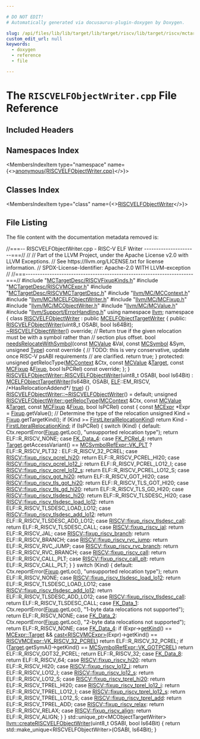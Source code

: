 ```yaml
---

# DO NOT EDIT!
# Automatically generated via docusaurus-plugin-doxygen by Doxygen.

slug: /api/files/lib/lib/target/lib/target/riscv/lib/target/riscv/mctargetdesc/riscvelfobjectwriter-cpp
custom_edit_url: null
keywords:
  - doxygen
  - reference
  - file

---
```





# The `RISCVELFObjectWriter.cpp` File Reference

<DoxygenPage pluginConfig={pluginConfig}>



## Included Headers

<IncludesList>
<IncludesListItem
  filePath="MCTargetDesc/RISCVFixupKinds.h"
  permalink="/docs/api/files/lib/lib/target/lib/target/riscv/lib/target/riscv/mctargetdesc/riscvfixupkinds-h"
  isLocal="true" />
<IncludesListItem
  filePath="MCTargetDesc/RISCVMCExpr.h"
  permalink="/docs/api/files/lib/lib/target/lib/target/riscv/lib/target/riscv/mctargetdesc/riscvmcexpr-h"
  isLocal="true" />
<IncludesListItem
  filePath="MCTargetDesc/RISCVMCTargetDesc.h"
  permalink="/docs/api/files/lib/lib/target/lib/target/riscv/lib/target/riscv/mctargetdesc/riscvmctargetdesc-h"
  isLocal="true" />
<IncludesListItem
  filePath="llvm/MC/MCContext.h"
  permalink="/docs/api/files/include/include/llvm/include/llvm/mc/mccontext-h"
  isLocal="true" />
<IncludesListItem
  filePath="llvm/MC/MCELFObjectWriter.h"
  permalink="/docs/api/files/include/include/llvm/include/llvm/mc/mcelfobjectwriter-h"
  isLocal="true" />
<IncludesListItem
  filePath="llvm/MC/MCFixup.h"
  permalink="/docs/api/files/include/include/llvm/include/llvm/mc/mcfixup-h"
  isLocal="true" />
<IncludesListItem
  filePath="llvm/MC/MCObjectWriter.h"
  permalink="/docs/api/files/include/include/llvm/include/llvm/mc/mcobjectwriter-h"
  isLocal="true" />
<IncludesListItem
  filePath="llvm/MC/MCValue.h"
  permalink="/docs/api/files/include/include/llvm/include/llvm/mc/mcvalue-h"
  isLocal="true" />
<IncludesListItem
  filePath="llvm/Support/ErrorHandling.h"
  permalink="/docs/api/files/include/include/llvm/include/llvm/support/errorhandling-h"
  isLocal="true" />
</IncludesList>

## Namespaces Index

<MembersIndex>

<MembersIndexItem
  type="namespace"
  name={<><a href="/docs/api/namespaces/anonymous-riscvelfobjectwriter-cpp-">anonymous&#123;RISCVELFObjectWriter.cpp&#125;</a></>}>
</MembersIndexItem>

</MembersIndex>

## Classes Index

<MembersIndex>

<MembersIndexItem
  type="class"
  name={<><a href="/docs/api/classes/anonymous-namespace-riscvelfobjectwriter-cpp-/riscvelfobjectwriter">RISCVELFObjectWriter</a></>}>
</MembersIndexItem>

</MembersIndex>


## File Listing

The file content with the documentation metadata removed is:

<ProgramListing>

<Link id="l00001" /><CodeLine lineNumber="1"><span class="doxyHighlightComment">//===-- RISCVELFObjectWriter.cpp - RISC-V ELF Writer ----------------------===//</span></CodeLine>
<Link id="l00002" /><CodeLine lineNumber="2"><span class="doxyHighlightComment">//</span></CodeLine>
<Link id="l00003" /><CodeLine lineNumber="3"><span class="doxyHighlightComment">// Part of the LLVM Project, under the Apache License v2.0 with LLVM Exceptions.</span></CodeLine>
<Link id="l00004" /><CodeLine lineNumber="4"><span class="doxyHighlightComment">// See https://llvm.org/LICENSE.txt for license information.</span></CodeLine>
<Link id="l00005" /><CodeLine lineNumber="5"><span class="doxyHighlightComment">// SPDX-License-Identifier: Apache-2.0 WITH LLVM-exception</span></CodeLine>
<Link id="l00006" /><CodeLine lineNumber="6"><span class="doxyHighlightComment">//</span></CodeLine>
<Link id="l00007" /><CodeLine lineNumber="7"><span class="doxyHighlightComment">//===----------------------------------------------------------------------===//</span></CodeLine>
<Link id="l00008" /><CodeLine lineNumber="8"></CodeLine>
<Link id="l00009" /><CodeLine lineNumber="9"><span class="doxyHighlightPreprocessor">#include &quot;<a href="/docs/api/files/lib/lib/target/lib/target/riscv/lib/target/riscv/mctargetdesc/riscvfixupkinds-h">MCTargetDesc/RISCVFixupKinds.h</a>&quot;</span></CodeLine>
<Link id="l00010" /><CodeLine lineNumber="10"><span class="doxyHighlightPreprocessor">#include &quot;<a href="/docs/api/files/lib/lib/target/lib/target/riscv/lib/target/riscv/mctargetdesc/riscvmcexpr-h">MCTargetDesc/RISCVMCExpr.h</a>&quot;</span></CodeLine>
<Link id="l00011" /><CodeLine lineNumber="11"><span class="doxyHighlightPreprocessor">#include &quot;<a href="/docs/api/files/lib/lib/target/lib/target/riscv/lib/target/riscv/mctargetdesc/riscvmctargetdesc-h">MCTargetDesc/RISCVMCTargetDesc.h</a>&quot;</span></CodeLine>
<Link id="l00012" /><CodeLine lineNumber="12"><span class="doxyHighlightPreprocessor">#include &quot;<a href="/docs/api/files/include/include/llvm/include/llvm/mc/mccontext-h">llvm/MC/MCContext.h</a>&quot;</span></CodeLine>
<Link id="l00013" /><CodeLine lineNumber="13"><span class="doxyHighlightPreprocessor">#include &quot;<a href="/docs/api/files/include/include/llvm/include/llvm/mc/mcelfobjectwriter-h">llvm/MC/MCELFObjectWriter.h</a>&quot;</span></CodeLine>
<Link id="l00014" /><CodeLine lineNumber="14"><span class="doxyHighlightPreprocessor">#include &quot;<a href="/docs/api/files/include/include/llvm/include/llvm/mc/mcfixup-h">llvm/MC/MCFixup.h</a>&quot;</span></CodeLine>
<Link id="l00015" /><CodeLine lineNumber="15"><span class="doxyHighlightPreprocessor">#include &quot;<a href="/docs/api/files/include/include/llvm/include/llvm/mc/mcobjectwriter-h">llvm/MC/MCObjectWriter.h</a>&quot;</span></CodeLine>
<Link id="l00016" /><CodeLine lineNumber="16"><span class="doxyHighlightPreprocessor">#include &quot;<a href="/docs/api/files/include/include/llvm/include/llvm/mc/mcvalue-h">llvm/MC/MCValue.h</a>&quot;</span></CodeLine>
<Link id="l00017" /><CodeLine lineNumber="17"><span class="doxyHighlightPreprocessor">#include &quot;<a href="/docs/api/files/include/include/llvm/include/llvm/support/errorhandling-h">llvm/Support/ErrorHandling.h</a>&quot;</span></CodeLine>
<Link id="l00018" /><CodeLine lineNumber="18"></CodeLine>
<Link id="l00019" /><CodeLine lineNumber="19"><span class="doxyHighlightKeyword">using namespace </span><span class="doxyHighlight"><a href="/docs/api/namespaces/llvm">llvm</a>;</span></CodeLine>
<Link id="l00020" /><CodeLine lineNumber="20"></CodeLine>
<Link id="l00021" /><CodeLine lineNumber="21" lineLink="/docs/api/namespaces/anonymous-riscvelfobjectwriter-cpp-"><span class="doxyHighlightKeyword">namespace </span><span class="doxyHighlight">&#123;</span></CodeLine>
<Link id="l00022" /><CodeLine lineNumber="22" lineLink="/docs/api/classes/anonymous-namespace-riscvelfobjectwriter-cpp-/riscvelfobjectwriter"><span class="doxyHighlightKeyword">class </span><span class="doxyHighlight"><a href="/docs/api/classes/anonymous-namespace-riscvelfobjectwriter-cpp-/riscvelfobjectwriter/#acabdeb8444e704a8b8ec0704048c4d0b">RISCVELFObjectWriter</a> : </span><span class="doxyHighlightKeyword">public</span><span class="doxyHighlight"> <a href="/docs/api/classes/llvm/mcelfobjecttargetwriter/#ae6c6e76c9d8e0c912542fe4f8375e8ce">MCELFObjectTargetWriter</a> &#123;</span></CodeLine>
<Link id="l00023" /><CodeLine lineNumber="23"><span class="doxyHighlightKeyword">public</span><span class="doxyHighlight">:</span></CodeLine>
<Link id="l00024" /><CodeLine lineNumber="24"><span class="doxyHighlight">  <a href="/docs/api/classes/anonymous-namespace-riscvelfobjectwriter-cpp-/riscvelfobjectwriter/#acabdeb8444e704a8b8ec0704048c4d0b">RISCVELFObjectWriter</a>(uint8&#95;t OSABI, </span><span class="doxyHighlightKeywordType">bool</span><span class="doxyHighlight"> Is64Bit);</span></CodeLine>
<Link id="l00025" /><CodeLine lineNumber="25"></CodeLine>
<Link id="l00026" /><CodeLine lineNumber="26" lineLink="/docs/api/classes/anonymous-namespace-riscvelfobjectwriter-cpp-/riscvelfobjectwriter/#abcf19380f13ac0a8db96fc7ed80516ff"><span class="doxyHighlight">  <a href="/docs/api/classes/anonymous-namespace-riscvelfobjectwriter-cpp-/riscvelfobjectwriter/#abcf19380f13ac0a8db96fc7ed80516ff">~RISCVELFObjectWriter</a>() </span><span class="doxyHighlightKeyword">override</span><span class="doxyHighlight">;</span></CodeLine>
<Link id="l00027" /><CodeLine lineNumber="27"></CodeLine>
<Link id="l00028" /><CodeLine lineNumber="28"><span class="doxyHighlight">  </span><span class="doxyHighlightComment">// Return true if the given relocation must be with a symbol rather than</span></CodeLine>
<Link id="l00029" /><CodeLine lineNumber="29"><span class="doxyHighlight">  </span><span class="doxyHighlightComment">// section plus offset.</span></CodeLine>
<Link id="l00030" /><CodeLine lineNumber="30" lineLink="/docs/api/classes/anonymous-namespace-riscvelfobjectwriter-cpp-/riscvelfobjectwriter/#aa711f6e9443cd8626d8797f22d1f34bc"><span class="doxyHighlight">  </span><span class="doxyHighlightKeywordType">bool</span><span class="doxyHighlight"> <a href="/docs/api/classes/anonymous-namespace-riscvelfobjectwriter-cpp-/riscvelfobjectwriter/#aa711f6e9443cd8626d8797f22d1f34bc">needsRelocateWithSymbol</a>(</span><span class="doxyHighlightKeyword">const</span><span class="doxyHighlight"> <a href="/docs/api/classes/llvm/mcvalue">MCValue</a> &amp;Val, </span><span class="doxyHighlightKeyword">const</span><span class="doxyHighlight"> <a href="/docs/api/classes/llvm/mcsymbol">MCSymbol</a> &amp;Sym,</span></CodeLine>
<Link id="l00031" /><CodeLine lineNumber="31"><span class="doxyHighlight">                               </span><span class="doxyHighlightKeywordType">unsigned</span><span class="doxyHighlight"> <a href="/docs/api/classes/llvm/type">Type</a>)</span><span class="doxyHighlightKeyword"> const override </span><span class="doxyHighlight">&#123;</span></CodeLine>
<Link id="l00032" /><CodeLine lineNumber="32"><span class="doxyHighlight">    </span><span class="doxyHighlightComment">// TODO: this is very conservative, update once RISC-V psABI requirements</span></CodeLine>
<Link id="l00033" /><CodeLine lineNumber="33"><span class="doxyHighlight">    </span><span class="doxyHighlightComment">//       are clarified.</span></CodeLine>
<Link id="l00034" /><CodeLine lineNumber="34"><span class="doxyHighlight">    </span><span class="doxyHighlightKeywordFlow">return</span><span class="doxyHighlight"> </span><span class="doxyHighlightKeyword">true</span><span class="doxyHighlight">;</span></CodeLine>
<Link id="l00035" /><CodeLine lineNumber="35"><span class="doxyHighlight">  &#125;</span></CodeLine>
<Link id="l00036" /><CodeLine lineNumber="36"></CodeLine>
<Link id="l00037" /><CodeLine lineNumber="37"><span class="doxyHighlightKeyword">protected</span><span class="doxyHighlight">:</span></CodeLine>
<Link id="l00038" /><CodeLine lineNumber="38"><span class="doxyHighlight">  </span><span class="doxyHighlightKeywordType">unsigned</span><span class="doxyHighlight"> getRelocType(<a href="/docs/api/classes/llvm/mccontext">MCContext</a> &amp;Ctx, </span><span class="doxyHighlightKeyword">const</span><span class="doxyHighlight"> <a href="/docs/api/classes/llvm/mcvalue">MCValue</a> &amp;<a href="/docs/api/classes/llvm/target">Target</a>,</span></CodeLine>
<Link id="l00039" /><CodeLine lineNumber="39"><span class="doxyHighlight">                        </span><span class="doxyHighlightKeyword">const</span><span class="doxyHighlight"> <a href="/docs/api/classes/llvm/mcfixup">MCFixup</a> &amp;<a href="/docs/api/files/lib/lib/target/lib/target/powerpc/ppctlsdynamiccall-cpp/#a4a235aedca5bbfc39934045b6cbf9c70">Fixup</a>, </span><span class="doxyHighlightKeywordType">bool</span><span class="doxyHighlight"> IsPCRel) </span><span class="doxyHighlightKeyword">const override</span><span class="doxyHighlight">;</span></CodeLine>
<Link id="l00040" /><CodeLine lineNumber="40"><span class="doxyHighlight">&#125;;</span></CodeLine>
<Link id="l00041" /><CodeLine lineNumber="41"><span class="doxyHighlight">&#125;</span></CodeLine>
<Link id="l00042" /><CodeLine lineNumber="42"></CodeLine>
<Link id="l00043" /><CodeLine lineNumber="43" lineLink="/docs/api/classes/anonymous-namespace-riscvelfobjectwriter-cpp-/riscvelfobjectwriter/#acabdeb8444e704a8b8ec0704048c4d0b"><span class="doxyHighlight"><a href="/docs/api/classes/anonymous-namespace-riscvelfobjectwriter-cpp-/riscvelfobjectwriter/#acabdeb8444e704a8b8ec0704048c4d0b">RISCVELFObjectWriter::RISCVELFObjectWriter</a>(uint8&#95;t OSABI, </span><span class="doxyHighlightKeywordType">bool</span><span class="doxyHighlight"> Is64Bit)</span></CodeLine>
<Link id="l00044" /><CodeLine lineNumber="44"><span class="doxyHighlight">    : <a href="/docs/api/classes/llvm/mcelfobjecttargetwriter/#ae6c6e76c9d8e0c912542fe4f8375e8ce">MCELFObjectTargetWriter</a>(Is64Bit, OSABI, <a href="/docs/api/namespaces/llvm/elf">ELF</a>::EM&#95;RISCV,</span></CodeLine>
<Link id="l00045" /><CodeLine lineNumber="45"><span class="doxyHighlight">                              </span><span class="doxyHighlightComment">/&#42;HasRelocationAddend&#42;/</span><span class="doxyHighlight"> <a href="/docs/api/files/lib/lib/analysis/basicaliasanalysis-cpp/#af6d5cafbdfc5313e65d990120021a3ec">true</a>) &#123;&#125;</span></CodeLine>
<Link id="l00046" /><CodeLine lineNumber="46"></CodeLine>
<Link id="l00047" /><CodeLine lineNumber="47"><span class="doxyHighlight"><a href="/docs/api/classes/anonymous-namespace-riscvelfobjectwriter-cpp-/riscvelfobjectwriter/#abcf19380f13ac0a8db96fc7ed80516ff">RISCVELFObjectWriter::~RISCVELFObjectWriter</a>() = </span><span class="doxyHighlightKeywordFlow">default</span><span class="doxyHighlight">;</span></CodeLine>
<Link id="l00048" /><CodeLine lineNumber="48"></CodeLine>
<Link id="l00049" /><CodeLine lineNumber="49" lineLink="/docs/api/classes/anonymous-namespace-riscvelfobjectwriter-cpp-/riscvelfobjectwriter/#a292b37d2a3f3fb782daf79fed6123098"><span class="doxyHighlightKeywordType">unsigned</span><span class="doxyHighlight"> <a href="/docs/api/classes/anonymous-namespace-riscvelfobjectwriter-cpp-/riscvelfobjectwriter/#a292b37d2a3f3fb782daf79fed6123098">RISCVELFObjectWriter::getRelocType</a>(<a href="/docs/api/classes/llvm/mccontext">MCContext</a> &amp;Ctx,</span></CodeLine>
<Link id="l00050" /><CodeLine lineNumber="50"><span class="doxyHighlight">                                            </span><span class="doxyHighlightKeyword">const</span><span class="doxyHighlight"> <a href="/docs/api/classes/llvm/mcvalue">MCValue</a> &amp;<a href="/docs/api/classes/llvm/target">Target</a>,</span></CodeLine>
<Link id="l00051" /><CodeLine lineNumber="51"><span class="doxyHighlight">                                            </span><span class="doxyHighlightKeyword">const</span><span class="doxyHighlight"> <a href="/docs/api/classes/llvm/mcfixup">MCFixup</a> &amp;<a href="/docs/api/files/lib/lib/target/lib/target/powerpc/ppctlsdynamiccall-cpp/#a4a235aedca5bbfc39934045b6cbf9c70">Fixup</a>,</span></CodeLine>
<Link id="l00052" /><CodeLine lineNumber="52"><span class="doxyHighlight">                                            </span><span class="doxyHighlightKeywordType">bool</span><span class="doxyHighlight"> IsPCRel)</span><span class="doxyHighlightKeyword"> const </span><span class="doxyHighlight">&#123;</span></CodeLine>
<Link id="l00053" /><CodeLine lineNumber="53"><span class="doxyHighlight">  </span><span class="doxyHighlightKeyword">const</span><span class="doxyHighlight"> <a href="/docs/api/classes/llvm/mcexpr">MCExpr</a> &#42;Expr = <a href="/docs/api/files/lib/lib/target/lib/target/powerpc/ppctlsdynamiccall-cpp/#a4a235aedca5bbfc39934045b6cbf9c70">Fixup</a>.getValue();</span></CodeLine>
<Link id="l00054" /><CodeLine lineNumber="54"><span class="doxyHighlight">  </span><span class="doxyHighlightComment">// Determine the type of the relocation</span></CodeLine>
<Link id="l00055" /><CodeLine lineNumber="55"><span class="doxyHighlight">  </span><span class="doxyHighlightKeywordType">unsigned</span><span class="doxyHighlight"> Kind = <a href="/docs/api/files/lib/lib/target/lib/target/powerpc/ppctlsdynamiccall-cpp/#a4a235aedca5bbfc39934045b6cbf9c70">Fixup</a>.getTargetKind();</span></CodeLine>
<Link id="l00056" /><CodeLine lineNumber="56"><span class="doxyHighlight">  </span><span class="doxyHighlightKeywordFlow">if</span><span class="doxyHighlight"> (Kind &gt;= <a href="/docs/api/namespaces/llvm/#a84cef097f15848752272d38769011f58a1864d2003d3e30137067084e7f2e7898">FirstLiteralRelocationKind</a>)</span></CodeLine>
<Link id="l00057" /><CodeLine lineNumber="57"><span class="doxyHighlight">    </span><span class="doxyHighlightKeywordFlow">return</span><span class="doxyHighlight"> Kind - <a href="/docs/api/namespaces/llvm/#a84cef097f15848752272d38769011f58a1864d2003d3e30137067084e7f2e7898">FirstLiteralRelocationKind</a>;</span></CodeLine>
<Link id="l00058" /><CodeLine lineNumber="58"><span class="doxyHighlight">  </span><span class="doxyHighlightKeywordFlow">if</span><span class="doxyHighlight"> (IsPCRel) &#123;</span></CodeLine>
<Link id="l00059" /><CodeLine lineNumber="59"><span class="doxyHighlight">    </span><span class="doxyHighlightKeywordFlow">switch</span><span class="doxyHighlight"> (Kind) &#123;</span></CodeLine>
<Link id="l00060" /><CodeLine lineNumber="60"><span class="doxyHighlight">    </span><span class="doxyHighlightKeywordFlow">default</span><span class="doxyHighlight">:</span></CodeLine>
<Link id="l00061" /><CodeLine lineNumber="61"><span class="doxyHighlight">      Ctx.reportError(<a href="/docs/api/files/lib/lib/target/lib/target/powerpc/ppctlsdynamiccall-cpp/#a4a235aedca5bbfc39934045b6cbf9c70">Fixup</a>.getLoc(), </span><span class="doxyHighlightStringLiteral">&quot;unsupported relocation type&quot;</span><span class="doxyHighlight">);</span></CodeLine>
<Link id="l00062" /><CodeLine lineNumber="62"><span class="doxyHighlight">      </span><span class="doxyHighlightKeywordFlow">return</span><span class="doxyHighlight"> ELF::R&#95;RISCV&#95;NONE;</span></CodeLine>
<Link id="l00063" /><CodeLine lineNumber="63"><span class="doxyHighlight">    </span><span class="doxyHighlightKeywordFlow">case</span><span class="doxyHighlight"> <a href="/docs/api/namespaces/llvm/#a84cef097f15848752272d38769011f58a5d58ab615cde98af13deb16dbc09f42d">FK&#95;Data&#95;4</a>:</span></CodeLine>
<Link id="l00064" /><CodeLine lineNumber="64"><span class="doxyHighlight">    </span><span class="doxyHighlightKeywordFlow">case</span><span class="doxyHighlight"> <a href="/docs/api/namespaces/llvm/#a84cef097f15848752272d38769011f58a0f7a8485c2c761bc5e870fe2b6466372">FK&#95;PCRel&#95;4</a>:</span></CodeLine>
<Link id="l00065" /><CodeLine lineNumber="65"><span class="doxyHighlight">      </span><span class="doxyHighlightKeywordFlow">return</span><span class="doxyHighlight"> <a href="/docs/api/classes/llvm/target">Target</a>.getAccessVariant() == <a href="/docs/api/classes/llvm/mcsymbolrefexpr/#a5c463f6352570ee778c35c40949c4985ab5951d4b3308f406e60e2bf743b14ca4">MCSymbolRefExpr::VK&#95;PLT</a></span></CodeLine>
<Link id="l00066" /><CodeLine lineNumber="66"><span class="doxyHighlight">                 ? ELF::R&#95;RISCV&#95;PLT32</span></CodeLine>
<Link id="l00067" /><CodeLine lineNumber="67"><span class="doxyHighlight">                 : ELF::R&#95;RISCV&#95;32&#95;PCREL;</span></CodeLine>
<Link id="l00068" /><CodeLine lineNumber="68"><span class="doxyHighlight">    </span><span class="doxyHighlightKeywordFlow">case</span><span class="doxyHighlight"> <a href="/docs/api/namespaces/llvm/riscv/#a31a39f52d66a5973e6b2a499fc567149ad37e08bb2772b97fd5c82cc64b92b8c9">RISCV::fixup&#95;riscv&#95;pcrel&#95;hi20</a>:</span></CodeLine>
<Link id="l00069" /><CodeLine lineNumber="69"><span class="doxyHighlight">      </span><span class="doxyHighlightKeywordFlow">return</span><span class="doxyHighlight"> ELF::R&#95;RISCV&#95;PCREL&#95;HI20;</span></CodeLine>
<Link id="l00070" /><CodeLine lineNumber="70"><span class="doxyHighlight">    </span><span class="doxyHighlightKeywordFlow">case</span><span class="doxyHighlight"> <a href="/docs/api/namespaces/llvm/riscv/#a31a39f52d66a5973e6b2a499fc567149a25f04a3aac7dcd8105cd6199add50589">RISCV::fixup&#95;riscv&#95;pcrel&#95;lo12&#95;i</a>:</span></CodeLine>
<Link id="l00071" /><CodeLine lineNumber="71"><span class="doxyHighlight">      </span><span class="doxyHighlightKeywordFlow">return</span><span class="doxyHighlight"> ELF::R&#95;RISCV&#95;PCREL&#95;LO12&#95;I;</span></CodeLine>
<Link id="l00072" /><CodeLine lineNumber="72"><span class="doxyHighlight">    </span><span class="doxyHighlightKeywordFlow">case</span><span class="doxyHighlight"> <a href="/docs/api/namespaces/llvm/riscv/#a31a39f52d66a5973e6b2a499fc567149a352fb7bc558f75c5d77993daf797ea1c">RISCV::fixup&#95;riscv&#95;pcrel&#95;lo12&#95;s</a>:</span></CodeLine>
<Link id="l00073" /><CodeLine lineNumber="73"><span class="doxyHighlight">      </span><span class="doxyHighlightKeywordFlow">return</span><span class="doxyHighlight"> ELF::R&#95;RISCV&#95;PCREL&#95;LO12&#95;S;</span></CodeLine>
<Link id="l00074" /><CodeLine lineNumber="74"><span class="doxyHighlight">    </span><span class="doxyHighlightKeywordFlow">case</span><span class="doxyHighlight"> <a href="/docs/api/namespaces/llvm/riscv/#a31a39f52d66a5973e6b2a499fc567149a4ff796b91dfd8a1d885eed8bf90d7cf7">RISCV::fixup&#95;riscv&#95;got&#95;hi20</a>:</span></CodeLine>
<Link id="l00075" /><CodeLine lineNumber="75"><span class="doxyHighlight">      </span><span class="doxyHighlightKeywordFlow">return</span><span class="doxyHighlight"> ELF::R&#95;RISCV&#95;GOT&#95;HI20;</span></CodeLine>
<Link id="l00076" /><CodeLine lineNumber="76"><span class="doxyHighlight">    </span><span class="doxyHighlightKeywordFlow">case</span><span class="doxyHighlight"> <a href="/docs/api/namespaces/llvm/riscv/#a31a39f52d66a5973e6b2a499fc567149a13b9024d713be1b06a31431a40316038">RISCV::fixup&#95;riscv&#95;tls&#95;got&#95;hi20</a>:</span></CodeLine>
<Link id="l00077" /><CodeLine lineNumber="77"><span class="doxyHighlight">      </span><span class="doxyHighlightKeywordFlow">return</span><span class="doxyHighlight"> ELF::R&#95;RISCV&#95;TLS&#95;GOT&#95;HI20;</span></CodeLine>
<Link id="l00078" /><CodeLine lineNumber="78"><span class="doxyHighlight">    </span><span class="doxyHighlightKeywordFlow">case</span><span class="doxyHighlight"> <a href="/docs/api/namespaces/llvm/riscv/#a31a39f52d66a5973e6b2a499fc567149a1dcfb88aadd66136c03e2620a6ff91dd">RISCV::fixup&#95;riscv&#95;tls&#95;gd&#95;hi20</a>:</span></CodeLine>
<Link id="l00079" /><CodeLine lineNumber="79"><span class="doxyHighlight">      </span><span class="doxyHighlightKeywordFlow">return</span><span class="doxyHighlight"> ELF::R&#95;RISCV&#95;TLS&#95;GD&#95;HI20;</span></CodeLine>
<Link id="l00080" /><CodeLine lineNumber="80"><span class="doxyHighlight">    </span><span class="doxyHighlightKeywordFlow">case</span><span class="doxyHighlight"> <a href="/docs/api/namespaces/llvm/riscv/#a31a39f52d66a5973e6b2a499fc567149ac480fe24e2a9fc38e09382467a80c8e5">RISCV::fixup&#95;riscv&#95;tlsdesc&#95;hi20</a>:</span></CodeLine>
<Link id="l00081" /><CodeLine lineNumber="81"><span class="doxyHighlight">      </span><span class="doxyHighlightKeywordFlow">return</span><span class="doxyHighlight"> ELF::R&#95;RISCV&#95;TLSDESC&#95;HI20;</span></CodeLine>
<Link id="l00082" /><CodeLine lineNumber="82"><span class="doxyHighlight">    </span><span class="doxyHighlightKeywordFlow">case</span><span class="doxyHighlight"> <a href="/docs/api/namespaces/llvm/riscv/#a31a39f52d66a5973e6b2a499fc567149a74ba417e94a716ab604d0ca6b34bb95c">RISCV::fixup&#95;riscv&#95;tlsdesc&#95;load&#95;lo12</a>:</span></CodeLine>
<Link id="l00083" /><CodeLine lineNumber="83"><span class="doxyHighlight">      </span><span class="doxyHighlightKeywordFlow">return</span><span class="doxyHighlight"> ELF::R&#95;RISCV&#95;TLSDESC&#95;LOAD&#95;LO12;</span></CodeLine>
<Link id="l00084" /><CodeLine lineNumber="84"><span class="doxyHighlight">    </span><span class="doxyHighlightKeywordFlow">case</span><span class="doxyHighlight"> <a href="/docs/api/namespaces/llvm/riscv/#a31a39f52d66a5973e6b2a499fc567149ada53b713dc586f277c29064f2f37204d">RISCV::fixup&#95;riscv&#95;tlsdesc&#95;add&#95;lo12</a>:</span></CodeLine>
<Link id="l00085" /><CodeLine lineNumber="85"><span class="doxyHighlight">      </span><span class="doxyHighlightKeywordFlow">return</span><span class="doxyHighlight"> ELF::R&#95;RISCV&#95;TLSDESC&#95;ADD&#95;LO12;</span></CodeLine>
<Link id="l00086" /><CodeLine lineNumber="86"><span class="doxyHighlight">    </span><span class="doxyHighlightKeywordFlow">case</span><span class="doxyHighlight"> <a href="/docs/api/namespaces/llvm/riscv/#a31a39f52d66a5973e6b2a499fc567149a2ea2f585dbae2849029cab18c49893fd">RISCV::fixup&#95;riscv&#95;tlsdesc&#95;call</a>:</span></CodeLine>
<Link id="l00087" /><CodeLine lineNumber="87"><span class="doxyHighlight">      </span><span class="doxyHighlightKeywordFlow">return</span><span class="doxyHighlight"> ELF::R&#95;RISCV&#95;TLSDESC&#95;CALL;</span></CodeLine>
<Link id="l00088" /><CodeLine lineNumber="88"><span class="doxyHighlight">    </span><span class="doxyHighlightKeywordFlow">case</span><span class="doxyHighlight"> <a href="/docs/api/namespaces/llvm/riscv/#a31a39f52d66a5973e6b2a499fc567149af5d53b8db9782487831bb12e66c9061c">RISCV::fixup&#95;riscv&#95;jal</a>:</span></CodeLine>
<Link id="l00089" /><CodeLine lineNumber="89"><span class="doxyHighlight">      </span><span class="doxyHighlightKeywordFlow">return</span><span class="doxyHighlight"> ELF::R&#95;RISCV&#95;JAL;</span></CodeLine>
<Link id="l00090" /><CodeLine lineNumber="90"><span class="doxyHighlight">    </span><span class="doxyHighlightKeywordFlow">case</span><span class="doxyHighlight"> <a href="/docs/api/namespaces/llvm/riscv/#a31a39f52d66a5973e6b2a499fc567149ad266f94de8002bb828840b8f22972ea8">RISCV::fixup&#95;riscv&#95;branch</a>:</span></CodeLine>
<Link id="l00091" /><CodeLine lineNumber="91"><span class="doxyHighlight">      </span><span class="doxyHighlightKeywordFlow">return</span><span class="doxyHighlight"> ELF::R&#95;RISCV&#95;BRANCH;</span></CodeLine>
<Link id="l00092" /><CodeLine lineNumber="92"><span class="doxyHighlight">    </span><span class="doxyHighlightKeywordFlow">case</span><span class="doxyHighlight"> <a href="/docs/api/namespaces/llvm/riscv/#a31a39f52d66a5973e6b2a499fc567149a9f4ce31fb99c4613c6f173ce268f9725">RISCV::fixup&#95;riscv&#95;rvc&#95;jump</a>:</span></CodeLine>
<Link id="l00093" /><CodeLine lineNumber="93"><span class="doxyHighlight">      </span><span class="doxyHighlightKeywordFlow">return</span><span class="doxyHighlight"> ELF::R&#95;RISCV&#95;RVC&#95;JUMP;</span></CodeLine>
<Link id="l00094" /><CodeLine lineNumber="94"><span class="doxyHighlight">    </span><span class="doxyHighlightKeywordFlow">case</span><span class="doxyHighlight"> <a href="/docs/api/namespaces/llvm/riscv/#a31a39f52d66a5973e6b2a499fc567149ad0ebbd5ab44960cdc83796e80006aaaa">RISCV::fixup&#95;riscv&#95;rvc&#95;branch</a>:</span></CodeLine>
<Link id="l00095" /><CodeLine lineNumber="95"><span class="doxyHighlight">      </span><span class="doxyHighlightKeywordFlow">return</span><span class="doxyHighlight"> ELF::R&#95;RISCV&#95;RVC&#95;BRANCH;</span></CodeLine>
<Link id="l00096" /><CodeLine lineNumber="96"><span class="doxyHighlight">    </span><span class="doxyHighlightKeywordFlow">case</span><span class="doxyHighlight"> <a href="/docs/api/namespaces/llvm/riscv/#a31a39f52d66a5973e6b2a499fc567149a88ebf98dfcb9792c5ff93e1aaeae2795">RISCV::fixup&#95;riscv&#95;call</a>:</span></CodeLine>
<Link id="l00097" /><CodeLine lineNumber="97"><span class="doxyHighlight">      </span><span class="doxyHighlightKeywordFlow">return</span><span class="doxyHighlight"> ELF::R&#95;RISCV&#95;CALL&#95;PLT;</span></CodeLine>
<Link id="l00098" /><CodeLine lineNumber="98"><span class="doxyHighlight">    </span><span class="doxyHighlightKeywordFlow">case</span><span class="doxyHighlight"> <a href="/docs/api/namespaces/llvm/riscv/#a31a39f52d66a5973e6b2a499fc567149a173779bb566468845e601a108fdd0ad4">RISCV::fixup&#95;riscv&#95;call&#95;plt</a>:</span></CodeLine>
<Link id="l00099" /><CodeLine lineNumber="99"><span class="doxyHighlight">      </span><span class="doxyHighlightKeywordFlow">return</span><span class="doxyHighlight"> ELF::R&#95;RISCV&#95;CALL&#95;PLT;</span></CodeLine>
<Link id="l00100" /><CodeLine lineNumber="100"><span class="doxyHighlight">    &#125;</span></CodeLine>
<Link id="l00101" /><CodeLine lineNumber="101"><span class="doxyHighlight">  &#125;</span></CodeLine>
<Link id="l00102" /><CodeLine lineNumber="102"></CodeLine>
<Link id="l00103" /><CodeLine lineNumber="103"><span class="doxyHighlight">  </span><span class="doxyHighlightKeywordFlow">switch</span><span class="doxyHighlight"> (Kind) &#123;</span></CodeLine>
<Link id="l00104" /><CodeLine lineNumber="104"><span class="doxyHighlight">  </span><span class="doxyHighlightKeywordFlow">default</span><span class="doxyHighlight">:</span></CodeLine>
<Link id="l00105" /><CodeLine lineNumber="105"><span class="doxyHighlight">    Ctx.reportError(<a href="/docs/api/files/lib/lib/target/lib/target/powerpc/ppctlsdynamiccall-cpp/#a4a235aedca5bbfc39934045b6cbf9c70">Fixup</a>.getLoc(), </span><span class="doxyHighlightStringLiteral">&quot;unsupported relocation type&quot;</span><span class="doxyHighlight">);</span></CodeLine>
<Link id="l00106" /><CodeLine lineNumber="106"><span class="doxyHighlight">    </span><span class="doxyHighlightKeywordFlow">return</span><span class="doxyHighlight"> ELF::R&#95;RISCV&#95;NONE;</span></CodeLine>
<Link id="l00107" /><CodeLine lineNumber="107"><span class="doxyHighlight">  </span><span class="doxyHighlightKeywordFlow">case</span><span class="doxyHighlight"> <a href="/docs/api/namespaces/llvm/riscv/#a31a39f52d66a5973e6b2a499fc567149a74ba417e94a716ab604d0ca6b34bb95c">RISCV::fixup&#95;riscv&#95;tlsdesc&#95;load&#95;lo12</a>:</span></CodeLine>
<Link id="l00108" /><CodeLine lineNumber="108"><span class="doxyHighlight">    </span><span class="doxyHighlightKeywordFlow">return</span><span class="doxyHighlight"> ELF::R&#95;RISCV&#95;TLSDESC&#95;LOAD&#95;LO12;</span></CodeLine>
<Link id="l00109" /><CodeLine lineNumber="109"><span class="doxyHighlight">  </span><span class="doxyHighlightKeywordFlow">case</span><span class="doxyHighlight"> <a href="/docs/api/namespaces/llvm/riscv/#a31a39f52d66a5973e6b2a499fc567149ada53b713dc586f277c29064f2f37204d">RISCV::fixup&#95;riscv&#95;tlsdesc&#95;add&#95;lo12</a>:</span></CodeLine>
<Link id="l00110" /><CodeLine lineNumber="110"><span class="doxyHighlight">    </span><span class="doxyHighlightKeywordFlow">return</span><span class="doxyHighlight"> ELF::R&#95;RISCV&#95;TLSDESC&#95;ADD&#95;LO12;</span></CodeLine>
<Link id="l00111" /><CodeLine lineNumber="111"><span class="doxyHighlight">  </span><span class="doxyHighlightKeywordFlow">case</span><span class="doxyHighlight"> <a href="/docs/api/namespaces/llvm/riscv/#a31a39f52d66a5973e6b2a499fc567149a2ea2f585dbae2849029cab18c49893fd">RISCV::fixup&#95;riscv&#95;tlsdesc&#95;call</a>:</span></CodeLine>
<Link id="l00112" /><CodeLine lineNumber="112"><span class="doxyHighlight">    </span><span class="doxyHighlightKeywordFlow">return</span><span class="doxyHighlight"> ELF::R&#95;RISCV&#95;TLSDESC&#95;CALL;</span></CodeLine>
<Link id="l00113" /><CodeLine lineNumber="113"></CodeLine>
<Link id="l00114" /><CodeLine lineNumber="114"><span class="doxyHighlight">  </span><span class="doxyHighlightKeywordFlow">case</span><span class="doxyHighlight"> <a href="/docs/api/namespaces/llvm/#a84cef097f15848752272d38769011f58a4aee2a3e203379bbb0c9639d4ef31b6e">FK&#95;Data&#95;1</a>:</span></CodeLine>
<Link id="l00115" /><CodeLine lineNumber="115"><span class="doxyHighlight">    Ctx.reportError(<a href="/docs/api/files/lib/lib/target/lib/target/powerpc/ppctlsdynamiccall-cpp/#a4a235aedca5bbfc39934045b6cbf9c70">Fixup</a>.getLoc(), </span><span class="doxyHighlightStringLiteral">&quot;1-byte data relocations not supported&quot;</span><span class="doxyHighlight">);</span></CodeLine>
<Link id="l00116" /><CodeLine lineNumber="116"><span class="doxyHighlight">    </span><span class="doxyHighlightKeywordFlow">return</span><span class="doxyHighlight"> ELF::R&#95;RISCV&#95;NONE;</span></CodeLine>
<Link id="l00117" /><CodeLine lineNumber="117"><span class="doxyHighlight">  </span><span class="doxyHighlightKeywordFlow">case</span><span class="doxyHighlight"> <a href="/docs/api/namespaces/llvm/#a84cef097f15848752272d38769011f58afe607fbae154a24e4b463cf9fd5916f7">FK&#95;Data&#95;2</a>:</span></CodeLine>
<Link id="l00118" /><CodeLine lineNumber="118"><span class="doxyHighlight">    Ctx.reportError(<a href="/docs/api/files/lib/lib/target/lib/target/powerpc/ppctlsdynamiccall-cpp/#a4a235aedca5bbfc39934045b6cbf9c70">Fixup</a>.getLoc(), </span><span class="doxyHighlightStringLiteral">&quot;2-byte data relocations not supported&quot;</span><span class="doxyHighlight">);</span></CodeLine>
<Link id="l00119" /><CodeLine lineNumber="119"><span class="doxyHighlight">    </span><span class="doxyHighlightKeywordFlow">return</span><span class="doxyHighlight"> ELF::R&#95;RISCV&#95;NONE;</span></CodeLine>
<Link id="l00120" /><CodeLine lineNumber="120"><span class="doxyHighlight">  </span><span class="doxyHighlightKeywordFlow">case</span><span class="doxyHighlight"> <a href="/docs/api/namespaces/llvm/#a84cef097f15848752272d38769011f58a5d58ab615cde98af13deb16dbc09f42d">FK&#95;Data&#95;4</a>:</span></CodeLine>
<Link id="l00121" /><CodeLine lineNumber="121"><span class="doxyHighlight">    </span><span class="doxyHighlightKeywordFlow">if</span><span class="doxyHighlight"> (Expr-&gt;<a href="/docs/api/classes/llvm/mcexpr/#af5d6e67c11188675c1309e098afac194">getKind</a>() == <a href="/docs/api/classes/llvm/mcexpr/#a83112ba0cecd7a7add9f1f9c441d606faa65560b8224a92e80f422df090f07c55">MCExpr::Target</a> &amp;&amp;</span></CodeLine>
<Link id="l00122" /><CodeLine lineNumber="122"><span class="doxyHighlight">        <a href="/docs/api/namespaces/llvm/#ac4fc845f5ed92de63cd4474f128f5fc5">cast&lt;RISCVMCExpr&gt;</a>(Expr)-&gt;getKind() == <a href="/docs/api/classes/llvm/riscvmcexpr/#a6be127bc7f810a3f4dc182aff79943e6a604e28a9a3d857c263b22b49ba9b19f6">RISCVMCExpr::VK&#95;RISCV&#95;32&#95;PCREL</a>)</span></CodeLine>
<Link id="l00123" /><CodeLine lineNumber="123"><span class="doxyHighlight">      </span><span class="doxyHighlightKeywordFlow">return</span><span class="doxyHighlight"> ELF::R&#95;RISCV&#95;32&#95;PCREL;</span></CodeLine>
<Link id="l00124" /><CodeLine lineNumber="124"><span class="doxyHighlight">    </span><span class="doxyHighlightKeywordFlow">if</span><span class="doxyHighlight"> (<a href="/docs/api/classes/llvm/target">Target</a>.getSymA()-&gt;getKind() == <a href="/docs/api/classes/llvm/mcsymbolrefexpr/#a5c463f6352570ee778c35c40949c4985a2a25c9a7112bb84b5d93e6ab5d0d8185">MCSymbolRefExpr::VK&#95;GOTPCREL</a>)</span></CodeLine>
<Link id="l00125" /><CodeLine lineNumber="125"><span class="doxyHighlight">      </span><span class="doxyHighlightKeywordFlow">return</span><span class="doxyHighlight"> ELF::R&#95;RISCV&#95;GOT32&#95;PCREL;</span></CodeLine>
<Link id="l00126" /><CodeLine lineNumber="126"><span class="doxyHighlight">    </span><span class="doxyHighlightKeywordFlow">return</span><span class="doxyHighlight"> ELF::R&#95;RISCV&#95;32;</span></CodeLine>
<Link id="l00127" /><CodeLine lineNumber="127"><span class="doxyHighlight">  </span><span class="doxyHighlightKeywordFlow">case</span><span class="doxyHighlight"> <a href="/docs/api/namespaces/llvm/#a84cef097f15848752272d38769011f58a3a9388f6478ca218e5d1996e4063c8fe">FK&#95;Data&#95;8</a>:</span></CodeLine>
<Link id="l00128" /><CodeLine lineNumber="128"><span class="doxyHighlight">    </span><span class="doxyHighlightKeywordFlow">return</span><span class="doxyHighlight"> ELF::R&#95;RISCV&#95;64;</span></CodeLine>
<Link id="l00129" /><CodeLine lineNumber="129"><span class="doxyHighlight">  </span><span class="doxyHighlightKeywordFlow">case</span><span class="doxyHighlight"> <a href="/docs/api/namespaces/llvm/riscv/#a31a39f52d66a5973e6b2a499fc567149a1ebb3c0abab31295b4d2eb846560a7bb">RISCV::fixup&#95;riscv&#95;hi20</a>:</span></CodeLine>
<Link id="l00130" /><CodeLine lineNumber="130"><span class="doxyHighlight">    </span><span class="doxyHighlightKeywordFlow">return</span><span class="doxyHighlight"> ELF::R&#95;RISCV&#95;HI20;</span></CodeLine>
<Link id="l00131" /><CodeLine lineNumber="131"><span class="doxyHighlight">  </span><span class="doxyHighlightKeywordFlow">case</span><span class="doxyHighlight"> <a href="/docs/api/namespaces/llvm/riscv/#a31a39f52d66a5973e6b2a499fc567149a8a2e61994b3021df5ad535363254b705">RISCV::fixup&#95;riscv&#95;lo12&#95;i</a>:</span></CodeLine>
<Link id="l00132" /><CodeLine lineNumber="132"><span class="doxyHighlight">    </span><span class="doxyHighlightKeywordFlow">return</span><span class="doxyHighlight"> ELF::R&#95;RISCV&#95;LO12&#95;I;</span></CodeLine>
<Link id="l00133" /><CodeLine lineNumber="133"><span class="doxyHighlight">  </span><span class="doxyHighlightKeywordFlow">case</span><span class="doxyHighlight"> <a href="/docs/api/namespaces/llvm/riscv/#a31a39f52d66a5973e6b2a499fc567149ab67201b0aad523fe1a9cdcfa3996cd8a">RISCV::fixup&#95;riscv&#95;lo12&#95;s</a>:</span></CodeLine>
<Link id="l00134" /><CodeLine lineNumber="134"><span class="doxyHighlight">    </span><span class="doxyHighlightKeywordFlow">return</span><span class="doxyHighlight"> ELF::R&#95;RISCV&#95;LO12&#95;S;</span></CodeLine>
<Link id="l00135" /><CodeLine lineNumber="135"><span class="doxyHighlight">  </span><span class="doxyHighlightKeywordFlow">case</span><span class="doxyHighlight"> <a href="/docs/api/namespaces/llvm/riscv/#a31a39f52d66a5973e6b2a499fc567149a2f31aaf6d6645f72b9b48260e7297112">RISCV::fixup&#95;riscv&#95;tprel&#95;hi20</a>:</span></CodeLine>
<Link id="l00136" /><CodeLine lineNumber="136"><span class="doxyHighlight">    </span><span class="doxyHighlightKeywordFlow">return</span><span class="doxyHighlight"> ELF::R&#95;RISCV&#95;TPREL&#95;HI20;</span></CodeLine>
<Link id="l00137" /><CodeLine lineNumber="137"><span class="doxyHighlight">  </span><span class="doxyHighlightKeywordFlow">case</span><span class="doxyHighlight"> <a href="/docs/api/namespaces/llvm/riscv/#a31a39f52d66a5973e6b2a499fc567149a649d0d8789e34184b131eec00e540e39">RISCV::fixup&#95;riscv&#95;tprel&#95;lo12&#95;i</a>:</span></CodeLine>
<Link id="l00138" /><CodeLine lineNumber="138"><span class="doxyHighlight">    </span><span class="doxyHighlightKeywordFlow">return</span><span class="doxyHighlight"> ELF::R&#95;RISCV&#95;TPREL&#95;LO12&#95;I;</span></CodeLine>
<Link id="l00139" /><CodeLine lineNumber="139"><span class="doxyHighlight">  </span><span class="doxyHighlightKeywordFlow">case</span><span class="doxyHighlight"> <a href="/docs/api/namespaces/llvm/riscv/#a31a39f52d66a5973e6b2a499fc567149a0c02afb112894ac62bc5f4d4ce99f0ee">RISCV::fixup&#95;riscv&#95;tprel&#95;lo12&#95;s</a>:</span></CodeLine>
<Link id="l00140" /><CodeLine lineNumber="140"><span class="doxyHighlight">    </span><span class="doxyHighlightKeywordFlow">return</span><span class="doxyHighlight"> ELF::R&#95;RISCV&#95;TPREL&#95;LO12&#95;S;</span></CodeLine>
<Link id="l00141" /><CodeLine lineNumber="141"><span class="doxyHighlight">  </span><span class="doxyHighlightKeywordFlow">case</span><span class="doxyHighlight"> <a href="/docs/api/namespaces/llvm/riscv/#a31a39f52d66a5973e6b2a499fc567149a8a4b86f25fcb0c3c748f0e70066b9f7a">RISCV::fixup&#95;riscv&#95;tprel&#95;add</a>:</span></CodeLine>
<Link id="l00142" /><CodeLine lineNumber="142"><span class="doxyHighlight">    </span><span class="doxyHighlightKeywordFlow">return</span><span class="doxyHighlight"> ELF::R&#95;RISCV&#95;TPREL&#95;ADD;</span></CodeLine>
<Link id="l00143" /><CodeLine lineNumber="143"><span class="doxyHighlight">  </span><span class="doxyHighlightKeywordFlow">case</span><span class="doxyHighlight"> <a href="/docs/api/namespaces/llvm/riscv/#a31a39f52d66a5973e6b2a499fc567149a3a04590e7d054034a15f0c7c64180129">RISCV::fixup&#95;riscv&#95;relax</a>:</span></CodeLine>
<Link id="l00144" /><CodeLine lineNumber="144"><span class="doxyHighlight">    </span><span class="doxyHighlightKeywordFlow">return</span><span class="doxyHighlight"> ELF::R&#95;RISCV&#95;RELAX;</span></CodeLine>
<Link id="l00145" /><CodeLine lineNumber="145"><span class="doxyHighlight">  </span><span class="doxyHighlightKeywordFlow">case</span><span class="doxyHighlight"> <a href="/docs/api/namespaces/llvm/riscv/#a31a39f52d66a5973e6b2a499fc567149a63305955ac569a08596601f41364158c">RISCV::fixup&#95;riscv&#95;align</a>:</span></CodeLine>
<Link id="l00146" /><CodeLine lineNumber="146"><span class="doxyHighlight">    </span><span class="doxyHighlightKeywordFlow">return</span><span class="doxyHighlight"> ELF::R&#95;RISCV&#95;ALIGN;</span></CodeLine>
<Link id="l00147" /><CodeLine lineNumber="147"><span class="doxyHighlight">  &#125;</span></CodeLine>
<Link id="l00148" /><CodeLine lineNumber="148"><span class="doxyHighlight">&#125;</span></CodeLine>
<Link id="l00149" /><CodeLine lineNumber="149"></CodeLine>
<Link id="l00150" /><CodeLine lineNumber="150"><span class="doxyHighlight">std::unique&#95;ptr&lt;MCObjectTargetWriter&gt;</span></CodeLine>
<Link id="l00151" /><CodeLine lineNumber="151" lineLink="/docs/api/namespaces/llvm/#a01e1a55856fda89f1e35320e199981f0"><span class="doxyHighlight"><a href="/docs/api/namespaces/llvm/#a01e1a55856fda89f1e35320e199981f0">llvm::createRISCVELFObjectWriter</a>(uint8&#95;t OSABI, </span><span class="doxyHighlightKeywordType">bool</span><span class="doxyHighlight"> Is64Bit) &#123;</span></CodeLine>
<Link id="l00152" /><CodeLine lineNumber="152"><span class="doxyHighlight">  </span><span class="doxyHighlightKeywordFlow">return</span><span class="doxyHighlight"> std::make&#95;unique&lt;RISCVELFObjectWriter&gt;(OSABI, Is64Bit);</span></CodeLine>
<Link id="l00153" /><CodeLine lineNumber="153"><span class="doxyHighlight">&#125;</span></CodeLine>

</ProgramListing>


</DoxygenPage>
